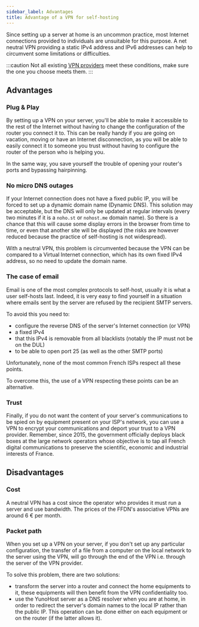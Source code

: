 ```yaml
---
sidebar_label: Advantages
title: Advantage of a VPN for self-hosting
---
```


Since setting up a server at home is an uncommon practice, most Internet connections provided to individuals are unsuitable for this purpose. A net neutral VPN providing a static IPv4 address and IPv6 addresses can help to circumvent some limitations or difficulties.

:::caution
Not all existing [VPN providers](/admin/self_hosting/providers/vpn/) meet these conditions, make sure the one you choose meets them.
:::

## Advantages

### Plug & Play

By setting up a VPN on your server, you'll be able to make it accessible to the rest of the Internet without having to change the configuration of the router you connect it to. This can be really handy if you are going on vacation, moving or have an Internet disconnection, as you will be able to easily connect it to someone you trust without having to configure the router of the person who is helping you.

In the same way, you save yourself the trouble of opening your router's ports and bypassing hairpinning.

### No micro DNS outages

If your Internet connection does not have a fixed public IP, you will be forced to set up a dynamic domain name (Dynamic DNS). This solution may be acceptable, but the DNS will only be updated at regular intervals (every two minutes if it is a `noho.st` or `nohost.me` domain name). So there is a chance that this will cause some display errors in the browser from time to time, or even that another site will be displayed (the risks are however reduced because the practice of self-hosting is not widespread).

With a neutral VPN, this problem is circumvented because the VPN can be compared to a Virtual Internet connection, which has its own fixed IPv4 address, so no need to update the domain name.

### The case of email

Email is one of the most complex protocols to self-host, usually it is what a user self-hosts last. Indeed, it is very easy to find yourself in a situation where emails sent by the server are refused by the recipient SMTP servers.

To avoid this you need to:

- configure the reverse DNS of the server's Internet connection (or VPN)
- a fixed IPv4
- that this IPv4 is removable from all blacklists (notably the IP must not be on the DUL)
- to be able to open port 25 (as well as the other SMTP ports)

Unfortunately, none of the most common French ISPs respect all these points.

To overcome this, the use of a VPN respecting these points can be an alternative.

### Trust

Finally, if you do not want the content of your server's communications to be spied on by equipment present on your ISP's network, you can use a VPN to encrypt your communications and deport your trust to a VPN provider. Remember, since 2015, the government officially deploys black boxes at the large network operators whose objective is to tap all French digital communications to preserve the scientific, economic and industrial interests of France.

## Disadvantages

### Cost

A neutral VPN has a cost since the operator who provides it must run a server and use bandwidth. The prices of the FFDN's associative VPNs are around 6 € per month.

### Packet path

When you set up a VPN on your server, if you don't set up any particular configuration, the transfer of a file from a computer on the local network to the server using the VPN, will go through the end of the VPN i.e. through the server of the VPN provider.

To solve this problem, there are two solutions:

- transform the server into a router and connect the home equipments to it, these equipments will then benefit from the VPN confidentiality too.
- use the YunoHost server as a DNS resolver when you are at home, in order to redirect the server's domain names to the local IP rather than the public IP. This operation can be done either on each equipment or on the router (if the latter allows it).
